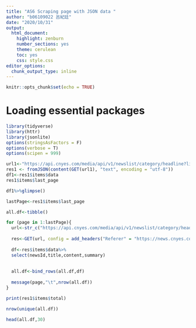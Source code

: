 ```yaml
---
title: "AS6 Scraping page with JSON data "
author: "b06109022 呂紀廷"
date: "2020/10/31"
output:
  html_document:
    highlight: zenburn
    number_sections: yes
    theme: cerulean
    toc: yes
    css: style.css
editor_options:
  chunk_output_type: inline
---
```


```r
knitr::opts_chunk$set(echo = TRUE)
```


# Loading essential packages
```r
library(tidyverse)
library(httr)
library(jsonlite)
options(stringsAsFactors = F)
options(verbose = T)
options(scipen = 999)
```



```r
url1<-"https://api.cnyes.com/media/api/v1/newslist/category/headline?limit=30&startAt=1603296000&endAt=1604246399&page=1"
res1 <- fromJSON(content(GET(url1), "text", encoding = "utf-8"))
df1<-res1$items$data
res1$items$last_page

df1%>%glimpse()
```
```r


lastPage<-res1$items$last_page

all.df<-tibble()

for (page in 1:lastPage){
  url<-str_c("https://api.cnyes.com/media/api/v1/newslist/category/headline?limit=30&startAt=1603296000&endAt=1604246399&page=",page)
  
  res<-GET(url, config = add_headers("Referer" = "https://news.cnyes.com/")) %>% content("text") %>% fromJSON()
  
  df<-res$items$data%>%
  select(newsId,title,content,summary)
  
  
  all.df<-bind_rows(all.df,df)
  
  message(page,"\t",nrow(all.df))
}


```
```r
print(res1$items$total)

nrow(unique(all.df))

head(all.df,30)
```


